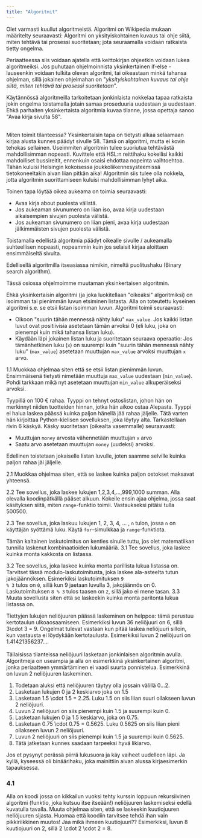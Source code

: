 ```yaml
---
title: "Algoritmit"
---
```


Olet varmasti kuullut algoritmeistä. Algoritmi on Wikipedia mukaan määritelty seuraavasti:
<Quote>Algoritmi on yksityiskohtainen kuvaus tai ohje siitä, miten tehtävä tai prosessi suoritetaan; jota seuraamalla voidaan ratkaista tietty ongelma.</Quote>

Periaatteessa siis voidaan ajatella että keittokirjan ohjeetkin voidaan lukea algoritmeiksi. Jos puhutaan ohjelmoinnista yksinkertainen if-else -lauseenkin voidaan
tulkita olevan algoritmi, tai oikeastaan minkä tahansa ohjelman, sillä jokainen ohjelmahan on "<em>yksityiskohtainen kuvaus tai ohje siitä, miten tehtävä tai prosessi suoritetaan</em>".

<Obs>
Käytännössä algoritmeilla tarkoitetaan jonkinlaista nokkelaa tapaa ratkaista jokin ongelma toistamalla jotain samaa proseduuria uudestaan ja uudestaan.
Ehkä parhaiten yksinkertaista algoritmia kuvaa tilanne, jossa opettaja sanoo "Avaa kirja sivulta 58".
<br/><br/>
 

Miten toimit tilanteessa? Yksinkertaisin tapa on tietysti alkaa selaamaan kirjaa alusta kunnes päädyt sivulle 58. Tämä on algoritmi, mutta ei kovin tehokas sellainen.
Useimmiten algoritmin tulee suoriutua tehtävästä mahdollisimman nopeasti. Kuvittele että HSL:n reittihaku kokeilisi kaikki mahdolliset bussireitit, ennenkuin osaisi ehdottaa nopeinta
vaihtoehtoa. Tähän kuluisi Helsingin kokoisessa joukkoliikennesysteemissä tietokoneeltakin aivan liian pitkän aika! Algoritmin siis tulee olla nokkela, jotta
algoritmin suorittamiseen kuluisi mahdollisimman lyhyt aika.


Toinen tapa löytää oikea aukeama on toimia seuraavasti:

* Avaa kirja about puolesta välistä.
* Jos aukeaman sivunumero on liian iso, avaa kirja uudestaan aikaisempien sivujen puolesta välistä.
* Jos aukeaman sivunumero on liian pieni, avaa kirja uudestaan jälkimmäisten sivujen puolesta välistä.

Toistamalla edellistä algoritmia päädyt oikealle sivulle / aukeamalla suhteellisen nopeasti, nopeammin kuin jos selaisit kirjaa aloittaen ensimmäiseltä sivulta.

Edellisellä algoritmilla itseasiassa nimikin, nimeltä puolitushaku (Binary search algorithm).
</Obs>

Tässä osiossa ohjelmoimme muutaman yksinkertaisen algoritmin.

<Segment title="1. Isoimman luvun etsiminen listasta">
Ehkä yksinkertaisin algoritmi (ja joka luokitellaan "oikeaksi" algoritmiksi) on isoimman tai pienimmän luvun etsiminen listasta.
Alla on toteutettu kyseinen algoritmi s.e. se etsii listan isoimman luvun. Algoritmi toimii seuraavasti:  


* Olkoon "suurin tähän mennessä nähty luku" <code>max_value</code>. Jos kaikki listan luvut ovat positiivisia asetetaan tämän arvoksi 0 (eli luku, joka on pienempi 
kuin mikä tahansa listan luku).
* Käydään läpi jokainen listan luku ja suoritetaan seuraava operaatio: Jos tämänhetkinen luku (<code>x</code>) on suurempi kuin "suurin tähän
mennessä nähty luku" (<code>max_value</code>) asetetaan muuttujan <code>max_value</code> arvoksi muuttujan <code>x</code> arvo. 

<Trinket id="b73ba4628c" height="300"/>

<Task> 1.1</Task>
Muokkaa ohjelmaa siten että se etsii listan pienimmän luvun. Ensimmäisenä tietysti nimetään muuttuja <code>max_value</code> uudestaan (<code>min_value</code>). Pohdi tarkkaan mikä
nyt asetetaan muuttujan <code>min_value</code> alkuperäiseksi arvoksi.
</Segment>

<Segment title="2. Listan lukujen summa">
Tyypillä on 100 € rahaa. Tyyppi on tehnyt ostoslistan, johon hän on merkinnyt niiden tuotteiden hinnan, jotka hän aikoo ostaa Alepasta.
Tyyppi ei halua laskea päässä kuinka paljon hänellä jää rahaa jäljelle. Tätä varten hän kirjoittaa Python-kielisen sovelluksen, joka löytyy alta.
<Obs>
Tarkastellaan rivin 6 käskyä. Käsky suoritetaan (oikealta vasemmalle) seuraavasti:

* Muuttujan <code>money</code> arvosta vähennetään muuttujan <code>x</code> arvo
* Saatu arvo asetetaan muuttujan <code>money</code> (uudeksi) arvoksi.

Edellinen toistetaan jokaiselle listan luvulle, joten saamme selville kuinka paljon rahaa jäi jäljelle.
</Obs>

<Trinket id="88d75f3113" height="300"/>

<Task>2.1</Task>
Muokkaa ohjelmaa siten, että se laskee kuinka paljon ostokset maksavat yhteensä.

<Task>2.2</Task>
Tee sovellus, joka laskee lukujen <InlineMath>1,2,3,4,...,999,1000</InlineMath> summan. Alla olevalla koodinpätkällä pääset alkuun. Kokeile ensin ajaa ohjelma, jossa saat käsityksen siitä,
miten <code>range</code>-funktio toimii. Vastaukseksi pitäisi tulla <InlineMath>500500</InlineMath>.

<Trinket id="123c5b848e" height="300"/>

<Task>2.3</Task>
Tee sovellus, joka laskuu lukujen 1, 2, 3, 4, ... , <code>n</code> tulon, jossa <code>n</code> on käyttäjän syöttämä luku. Käytä <code>for</code>-simulkkaa
ja <code>range</code>-funktiota.

<Obs>
Tämän kaltainen laskutoimitus on kenties sinulle tuttu, jos olet matematiikan tunnilla laskenut kombinaatioiden lukumääriä.
</Obs>

<Trinket id="df422540af" height="300"/>
</Segment>

<Segment title="3. Tietyn alkion lukumäärä listassa">
<Task>3.1</Task>
Tee sovellus, joka laskee kuinka monta kakkosta on listassa.
<Trinket id="4eb1edbca2" height="300"/>

<Task>3.2</Task>
Tee sovellus, joka laskee kuinka monta parillista lukua listassa on. Tarvitset tässä modulo-laskutoimitusta, joka laskee ala-asteelta tutun jakojäännöksen. 
Esimerkiksi laskutoimituksen <Code>9 % 3</Code> tulos on <code>0</code>, sillä kun 9 jaetaan luvulla 3, jakojäännös on 0. Laskutoimituksen <Code>8 % 3</Code> tulos
 taasen on <code>2</code>, sillä jako ei mene tasan.
<Task>3.3</Task>
Muuta sovellusta siten että se laskeekin kuinka monta paritonta lukua listassa on.
</Segment>

<Segment title="4. Neliöjuuri ja kuutiojuuri">
Tiettyjen lukujen neliöjuuren päässä laskeminen on helppoa: tämä perustuu kertotaulun ulkoaosaamiseen. Esimerkiksi luvun <InlineMath>36</InlineMath> neliöjuuri on <InlineMath>6</InlineMath>, sillä <InlineMath>3\cdot 3 = 9</InlineMath>.
Ongelmat tulevat vastaan kun pitää laskea neliöjuuri silloin, kun vastausta ei löydykään kertotaulusta. Esimerkiksi luvun <InlineMath>2</InlineMath> neliöjuuri on <InlineMath>1.41421356237...</InlineMath>.
<br/><br/>
Tällaisissa tilanteissa neliöjuuri lasketaan jonkinlaisen algoritmin avulla. Algoritmeja on useampia ja alla on esimerkkinä yksinkertainen algoritmi, jonka periaatteen
ymmärtäminen ei vaadi suurta ponnistelua. Esimerkkinä on luvun 2 neliöjuuren laskeminen.

1. Todetaan aluksi että neliöjuuren täytyy olla jossain välillä <InlineMath>0...2</InlineMath>.
1. Lasketaan lukujen <InlineMath>0</InlineMath> ja <InlineMath>2</InlineMath> keskiarvo joka on <InlineMath>1.5</InlineMath>
1. Lasketaan <InlineMath>1.5 \cdot 1.5 = 2.25</InlineMath>. Luku <InlineMath>1.5</InlineMath> on siis liian suuri ollakseen luvun <InlineMath>2</InlineMath> neliöjuuri.
1. Luvun <InlineMath>2</InlineMath> neliöjuuri on siis pienempi kuin <InlineMath>1.5</InlineMath> ja suurempi kuin <InlineMath>0</InlineMath>.
1. Lasketaan lukujen <InlineMath>0</InlineMath> ja <InlineMath>1.5</InlineMath> keskiarvo, joka on <InlineMath>0.75</InlineMath>.
1. Lasketaan <InlineMath>0.75 \cdot 0.75 = 0.5625</InlineMath>. Luku <InlineMath>0.5625</InlineMath> on siis liian pieni ollakseen luvun <InlineMath>2</InlineMath> neliöjuuri.
1. Luvun <InlineMath>2</InlineMath> neliöjuuri on siis pienempi kuin <InlineMath>1.5</InlineMath> ja suurempi kuin <InlineMath>0.5625</InlineMath>.
1. Tätä jatketaan kunnes saadaan tarpeeksi hyvä likiarvo.

Jos et pysynyt perässä piirrä lukusuora ja käy vaiheet uudelleen läpi. Ja kyllä, kyseessä oli binäärihaku, joka mainittiin aivan alussa kirjaesimerkin tapauksessa.

### 4.1
Alla on koodi jossa on kikkailun vuoksi tehty kurssin loppuun rekursiivinen algoritmi (funktio, joka kutsuu itse itseään!) neliöjuuren laskemiseksi edellä kuvatulla tavalla. Muuta ohjelmaa siten,
että se laskeekin kuutiojuuren neliöjuuren sijasta. Huomaa että koodiin tarvitsee tehdä ihan vain pikkiriikkinen muutos!
<Obs>
Jaa mikä ihmeen kuutiojuuri?? Esimerkiksi, luvun <InlineMath>8</InlineMath> kuutiojuuri on <InlineMath>2</InlineMath>, sillä <InlineMath>2 \cdot 2 \cdot 2 = 8</InlineMath>.
</Obs>
<Trinket id="4003451995" height="500"/>
</Segment>

